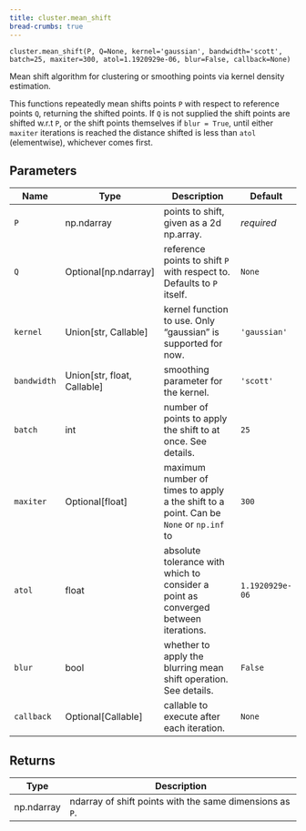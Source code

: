 ```yaml
---
title: cluster.mean_shift
bread-crumbs: true
---
```

`cluster.mean_shift(P, Q=None, kernel='gaussian', bandwidth='scott', batch=25, maxiter=300, atol=1.1920929e-06, blur=False, callback=None)`

Mean shift algorithm for clustering or smoothing points via kernel density estimation.

This functions repeatedly mean shifts points `P` with respect to reference points `Q`, returning the shifted points.    If `Q` is not supplied the shift points are shifted w.r.t `P`, or the shift points themselves if `blur = True`, until   either `maxiter` iterations is reached the distance shifted is less than `atol` (elementwise), whichever comes first. 

## Parameters

| Name        | Type                          | Description                                                                           | Default         |
|-------------|-------------------------------|---------------------------------------------------------------------------------------|-----------------|
| `P`         | np.ndarray                    | points to shift, given as a 2d np.array.                                              | _required_      |
| `Q`         | Optional\[np.ndarray\]        | reference points to shift `P` with respect to. Defaults to `P` itself.                | `None`          |
| `kernel`    | Union\[str, Callable\]        | kernel function to use. Only "gaussian" is supported for now.                         | `'gaussian'`    |
| `bandwidth` | Union\[str, float, Callable\] | smoothing parameter for the kernel.                                                   | `'scott'`       |
| `batch`     | int                           | number of points to apply the shift to at once. See details.                          | `25`            |
| `maxiter`   | Optional\[float\]             | maximum number of times to apply a the shift to a point. Can be `None` or `np.inf` to | `300`           |
| `atol`      | float                         | absolute tolerance with which to consider a point as converged between iterations.    | `1.1920929e-06` |
| `blur`      | bool                          | whether to apply the blurring mean shift operation. See details.                      | `False`         |
| `callback`  | Optional\[Callable\]          | callable to execute after each iteration.                                             | `None`          |

## Returns

| Type       | Description                                              |
|------------|----------------------------------------------------------|
| np.ndarray | ndarray of shift points with the same dimensions as `P`. |. |